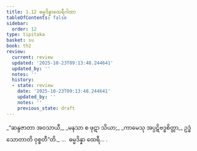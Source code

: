 ```yaml
---
title: 1.12 ဓမ္မဒိန္နာထေရီဂါထာ
tableOfContents: false
sidebar:
  order: 12
type: tipitaka
basket: su
book: th2
review:
  current: review
  updated: '2025-10-23T09:13:48.244641'
  updated_by: ''
  notes: ''
  history:
  - state: review
    date: '2025-10-23T09:13:48.244641'
    updated_by: ''
    notes: ''
    previous_state: draft
---
```



<ReviewStatus review={frontmatter.review} showDetails={true} />

<HypothesisAnnotation frontmatter={frontmatter} />

<DynamicBreadcrumb />

<Division number="12" book="th2" e="ch" v="19" p="379">

<Paragraph number="24" type="verses" book="th2">
_“ဆန္ဒဇာတာ အဝသာယီ,_  
_မနသာ စ ဖုဋာ သိယာ;_  
_ကာမေသု အပ္ပဋိဗဒ္ဓစိတ္တာ,_  
ဥဒ္ဓံသောတာတိ ဝုစ္စတီ”တိ._  


</Paragraph>
</Division>

<Paragraph number="25" type="center" book="th2">
…  ဓမ္မဒိန္နာ ထေရီ… .
</Paragraph>
